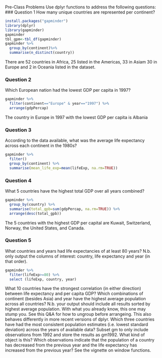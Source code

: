 Pre-Class Problems
Use dplyr functions to address the following questions:
### Question 1
How many unique countries are represented per continent?
```r
install.packages("gapminder")
library(dplyr)
library(gapminder)
gapminder
tbl_gpm<-tbl_df(gapminder)
gapminder %>%
  group_by(continent)%>%
  summarise(n_distinct(country))
```
There are 52 countries in Africa, 25 listed in the Americas, 33 in Asiam 30 in Europe and 2 in Oceania listed in the dataset.

### Question 2
Which European nation had the lowest GDP per capita in 1997?
```r
gapminder %>%
  filter(continent=="Europe" & year=="1997") %>%
  arrange(gdpPercap) 
```
The country in Europe in 1997 with the lowest GDP per capita is Albania

### Question 3
According to the data available, what was the average life expectancy across each continent in the 1980s?
```r
gapminder %>%
  filter()
  group_by(continent) %>%
  summarise(mean_life_exp=mean(lifeExp, na.rm=TRUE))

```
### Question 4
What 5 countries have the highest total GDP over all years combined?
```r
gapminder %>%
  group_by(country) %>%
  summarise(total_gpb=sum(gdpPercap, na.rm=TRUE)) %>%
  arrange(desc(total_gpb))

```
The 5 countries with the highest GDP per capital are Kuwait, Switzerland, Norway, the United States, and Canada.

### Question 5
What countries and years had life expectancies of at least 80 years? N.b. only output the columns of interest: country, life expectancy and year (in that order).
``` r
gapminder %>%
  filter(lifeExp>=80) %>%
  select (lifeExp, country, year)
```

What 10 countries have the strongest correlation (in either direction) between life expectancy and per capita GDP?
Which combinations of continent (besides Asia) and year have the highest average population across all countries? N.b. your output should include all results sorted by highest average population. With what you already know, this one may stump you. See this Q&A for how to ungroup before arrangeing. This also behaves differently in more recent versions of dplyr.
Which three countries have had the most consistent population estimates (i.e. lowest standard deviation) across the years of available data?
Subset gm to only include observations from 1992 and store the results as gm1992. What kind of object is this?
Which observations indicate that the population of a country has decreased from the previous year and the life expectancy has increased from the previous year? See the vignette on window functions.
